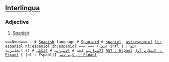 ==[[Interlingua]]==

===Adjective===
{{infl|ia|adjective}}

# [[Spanish]]

 <span onmouseover="_tipon(this)" onmouseout="_tipoff()"><span class="google-src-text" style="direction: ltr; text-align: left">===Noun=== {{infl|ia|noun}}  # [[Spanish]] language # [[Spaniard]] # [[spaniel]]  [[ast:espaniol]] [[lt:espaniol]] [[nl:espaniol]] [[zh:espaniol]]</span> === === ((اسم infl | الف | انجليزيه)) # [[الاسبانيه]] لغة # [[الاسباني]] # [[الكلب]] [[AST : Espaol]] [[الملازم أول : Espaol]] [ [nl : Espaol]] [[زكيه حسن : Espaol]]</span>